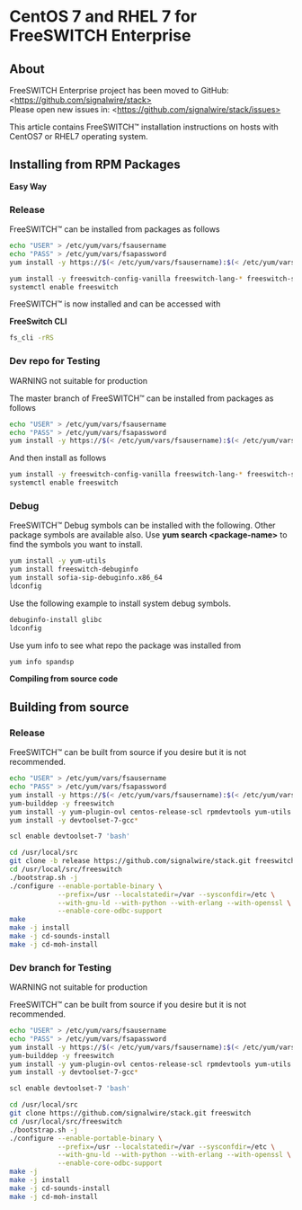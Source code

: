 
# CentOS 7 and RHEL 7 for FreeSWITCH Enterprise 

 

## About

FreeSWITCH Enterprise project has been moved to GitHub: \<https://github.com/signalwire/stack>   
Please open new issues in: \<https://github.com/signalwire/stack/issues>

This article contains FreeSWITCH™ installation instructions on hosts with CentOS7 or RHEL7 operating system.

  
## Installing from RPM Packages

**Easy Way**

### Release

FreeSWITCH™ can be installed from packages as follows

```bash
echo "USER" > /etc/yum/vars/fsausername
echo "PASS" > /etc/yum/vars/fsapassword
yum install -y https://$(< /etc/yum/vars/fsausername):$(< /etc/yum/vars/fsapassword)@fsa.freeswitch.com/repo/yum-stack/fsa/centos-release/signalwire-stack-release-repo-0-1.noarch.rpm epel-release

yum install -y freeswitch-config-vanilla freeswitch-lang-* freeswitch-sounds-*
systemctl enable freeswitch
```

FreeSWITCH™ is now installed and can be accessed with

**FreeSwitch CLI**

```bash
fs_cli -rRS
```

### Dev repo for Testing

WARNING not suitable for production

The master branch of FreeSWITCH™ can be installed from packages as follows

```bash
echo "USER" > /etc/yum/vars/fsausername
echo "PASS" > /etc/yum/vars/fsapassword
yum install -y https://$(< /etc/yum/vars/fsausername):$(< /etc/yum/vars/fsapassword)@fsa.freeswitch.com/repo/yum-stack/fsa/centos-dev/signalwire-stack-dev-repo-0-1.noarch.rpm epel-release
```

And then install as follows

```bash
yum install -y freeswitch-config-vanilla freeswitch-lang-* freeswitch-sounds-*
systemctl enable freeswitch
```

### Debug

FreeSWITCH™ Debug symbols can be installed with the following. Other package symbols are available also. Use **yum search \<package-name>** to find the symbols you want to install.

```bash
yum install -y yum-utils
yum install freeswitch-debuginfo
yum install sofia-sip-debuginfo.x86_64
ldconfig

```

Use the following example to install system debug symbols.

```bash
debuginfo-install glibc
ldconfig

```

Use yum info to see what repo the package was installed from

```bash
yum info spandsp

```

**Compiling from source code**

## Building from source

### Release

FreeSWITCH™ can be built from source if you desire but it is not recommended.

```bash
echo "USER" > /etc/yum/vars/fsausername
echo "PASS" > /etc/yum/vars/fsapassword
yum install -y https://$(< /etc/yum/vars/fsausername):$(< /etc/yum/vars/fsapassword)@fsa.freeswitch.com/repo/yum-stack/fsa/centos-release/signalwire-stack-release-repo-0-1.noarch.rpm epel-release
yum-builddep -y freeswitch
yum install -y yum-plugin-ovl centos-release-scl rpmdevtools yum-utils git
yum install -y devtoolset-7-gcc*

scl enable devtoolset-7 'bash'

cd /usr/local/src
git clone -b release https://github.com/signalwire/stack.git freeswitch
cd /usr/local/src/freeswitch
./bootstrap.sh -j
./configure --enable-portable-binary \
            --prefix=/usr --localstatedir=/var --sysconfdir=/etc \
            --with-gnu-ld --with-python --with-erlang --with-openssl \
            --enable-core-odbc-support
make
make -j install
make -j cd-sounds-install
make -j cd-moh-install
```

  
### Dev branch for Testing

WARNING not suitable for production

FreeSWITCH™ can be built from source if you desire but it is not recommended.

  
```bash
echo "USER" > /etc/yum/vars/fsausername
echo "PASS" > /etc/yum/vars/fsapassword
yum install -y https://$(< /etc/yum/vars/fsausername):$(< /etc/yum/vars/fsapassword)@fsa.freeswitch.com/repo/yum-stack/fsa/centos-dev/signalwire-stack-dev-repo-0-1.noarch.rpm epel-release
yum-builddep -y freeswitch
yum install -y yum-plugin-ovl centos-release-scl rpmdevtools yum-utils git
yum install -y devtoolset-7-gcc*

scl enable devtoolset-7 'bash'

cd /usr/local/src
git clone https://github.com/signalwire/stack.git freeswitch
cd /usr/local/src/freeswitch
./bootstrap.sh -j
./configure --enable-portable-binary \
            --prefix=/usr --localstatedir=/var --sysconfdir=/etc \
            --with-gnu-ld --with-python --with-erlang --with-openssl \
            --enable-core-odbc-support
make -j
make -j install
make -j cd-sounds-install
make -j cd-moh-install
```


